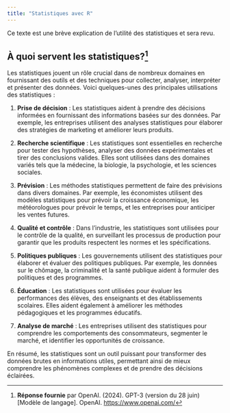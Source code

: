 ```yaml
---
title: "Statistiques avec R"
---
```


Ce texte est une brève explication de l’utilité des statistiques et sera revu.

## À quoi servent les statistiques?[^1]

[^1]: **Réponse fournie** par OpenAI. (2024). GPT-3 (version du 28 juin) \[Modèle de langage\]. OpenAI. <https://www.openai.com/>


Les statistiques jouent un rôle crucial dans de nombreux domaines en fournissant des outils et des techniques pour collecter, analyser, interpréter et présenter des données. Voici quelques-unes des principales utilisations des statistiques :

1.  **Prise de décision** : Les statistiques aident à prendre des décisions informées en fournissant des informations basées sur des données. Par exemple, les entreprises utilisent des analyses statistiques pour élaborer des stratégies de marketing et améliorer leurs produits.

2.  **Recherche scientifique** : Les statistiques sont essentielles en recherche pour tester des hypothèses, analyser des données expérimentales et tirer des conclusions valides. Elles sont utilisées dans des domaines variés tels que la médecine, la biologie, la psychologie, et les sciences sociales.

3.  **Prévision** : Les méthodes statistiques permettent de faire des prévisions dans divers domaines. Par exemple, les économistes utilisent des modèles statistiques pour prévoir la croissance économique, les météorologues pour prévoir le temps, et les entreprises pour anticiper les ventes futures.

4.  **Qualité et contrôle** : Dans l'industrie, les statistiques sont utilisées pour le contrôle de la qualité, en surveillant les processus de production pour garantir que les produits respectent les normes et les spécifications.

5.  **Politiques publiques** : Les gouvernements utilisent des statistiques pour élaborer et évaluer des politiques publiques. Par exemple, les données sur le chômage, la criminalité et la santé publique aident à formuler des politiques et des programmes.

6.  **Éducation** : Les statistiques sont utilisées pour évaluer les performances des élèves, des enseignants et des établissements scolaires. Elles aident également à améliorer les méthodes pédagogiques et les programmes éducatifs.

7.  **Analyse de marché** : Les entreprises utilisent des statistiques pour comprendre les comportements des consommateurs, segmenter le marché, et identifier les opportunités de croissance.

En résumé, les statistiques sont un outil puissant pour transformer des données brutes en informations utiles, permettant ainsi de mieux comprendre les phénomènes complexes et de prendre des décisions éclairées.
